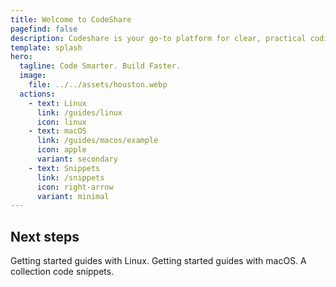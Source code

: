 ```yaml
---
title: Welcome to CodeShare
pagefind: false
description: Codeshare is your go-to platform for clear, practical coding guides and reusable code snippets.
template: splash
hero:
  tagline: Code Smarter. Build Faster.
  image:
    file: ../../assets/houston.webp
  actions:
    - text: Linux
      link: /guides/linux
      icon: linux
    - text: macOS
      link: /guides/macos/example
      icon: apple
      variant: secondary
    - text: Snippets
      link: /snippets
      icon: right-arrow
      variant: minimal
---
```



## Next steps

<CardGrid stagger>
  <Card title="Linux" icon="linux">
    Getting started guides with Linux.
  </Card>
  <Card title="macOS" icon="apple">
    Getting started guides with macOS.
  </Card>
  <Card title="Snippets" icon="right-arrow">
    A collection code snippets.
  </Card>
</CardGrid>
